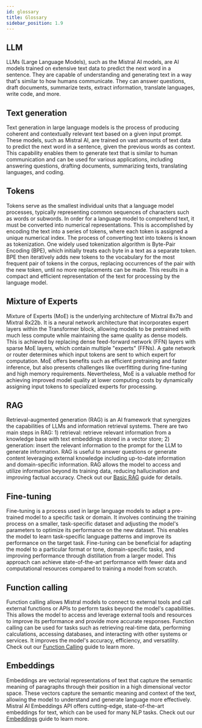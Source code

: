 ```yaml
---
id: glossary
title: Glossary
sidebar_position: 1.9
---
```

## LLM

LLMs (Large Language Models), such as the Mistral AI models, are AI models trained on 
extensive text data to predict the next word in a sentence. 
They are capable of understanding and generating text in a way that's similar to how humans communicate. 
They can answer questions, draft documents, summarize texts, extract information, translate languages, write code, and more. 

## Text generation
Text generation in large language models is the process of producing coherent and contextually relevant text 
based on a given input prompt. These models, such as Mistral AI, are trained on vast amounts of text data to 
predict the next word in a sentence, given the previous words as context. This capability enables them to 
generate text that is similar to human communication and can be used for various applications, 
including answering questions, drafting documents, summarizing texts, translating languages, 
and coding. 

## Tokens 
Tokens serve as the smallest individual units that a language model processes, typically 
representing common sequences of characters such as words or subwords. In order for a 
language model to comprehend text, it must be converted into numerical representations. 
This is accomplished by encoding the text into a series of tokens, where each token is 
assigned a unique numerical index. The process of converting text into tokens is known
as tokenization. One widely used tokenization algorithm is Byte-Pair Encoding (BPE), 
which initially treats each byte in a text as a separate token. BPE then iteratively adds 
new tokens to the vocabulary for the most frequent pair of tokens in the corpus, replacing
occurrences of the pair with the new token, until no more replacements can be made. This 
results in a compact and efficient representation of the text for processing by the 
language model.

## Mixture of Experts 
Mixture of Experts (MoE) is the underlying architecture of 
Mixtral 8x7b and Mixtral 8x22b. It is a neural network architecture 
that incorporates expert layers within the Transformer block, 
allowing models to be pretrained with much less compute 
while maintaining the same quality as dense models. 
This is achieved by replacing dense feed-forward network (FFN) layers with sparse MoE layers,
which contain multiple "experts" (FFNs). 
A gate network or router determines which input tokens are sent to which expert 
for computation. MoE offers benefits such as efficient pretraining and faster inference, 
but also presents challenges like overfitting during fine-tuning and high memory 
requirements. Nevertheless, MoE is a valuable method for achieving improved model 
quality at lower computing costs by dynamically assigning input tokens to 
specialized experts for processing.

## RAG
Retrieval-augmented generation (RAG) is an AI framework that synergizes the capabilities of LLMs and information 
retrieval systems. There are two main steps in RAG: 1) retrieval: retrieve relevant information from a knowledge base with text 
embeddings stored in a vector store; 2) generation: insert the relevant information to the prompt for the LLM 
to generate information. RAG is useful to answer questions or generate content leveraging external knowledge including
up-to-date information and domain-specific information.
RAG allows the model to access and utilize information beyond its training data, reducing hallucination and 
improving factual accuracy. Check out our [Basic RAG](/guides/rag/) guide for details. 

## Fine-tuning
Fine-tuning is a process used in large language models to adapt a pre-trained model to a specific task or domain. 
It involves continuing the training process on a smaller, task-specific dataset and adjusting the model's 
parameters to optimize its performance on the new dataset. This enables the model to learn task-specific 
language patterns and improve its performance on the target task. Fine-tuning can be 
beneficial for adapting the model to a particular format or tone, 
domain-specific tasks, and improving performance through distillation from a larger model.
This approach can achieve state-of-the-art performance with fewer data and computational 
resources compared to training a model from scratch.

## Function calling 
Function calling allows Mistral models to connect to external tools and 
call external functions or APIs to perform tasks 
beyond the model's capabilities. This allows the model to access and leverage external 
tools and resources to improve its performance and provide more accurate responses. 
Function calling can be used for tasks such as retrieving real-time data, 
performing calculations, accessing databases, and interacting with other systems or services.
It improves the model's accuracy, efficiency, and versatility. 
Check out our [Function Calling](/capabilities/function_calling/) guide to learn more. 


## Embeddings 
Embeddings are vectorial representations of text that capture the semantic meaning of 
paragraphs through their position in a high dimensional vector space. 
These vectors capture the semantic meaning and context of the text, 
allowing the model to understand and generate language more effectively.
Mistral AI Embeddings API offers cutting-edge, state-of-the-art embeddings for text, 
which can be used for many NLP tasks. Check out our [Embeddings](/capabilities/embeddings) guide 
to learn more. 
